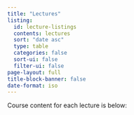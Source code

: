 ```yaml
---
title: "Lectures"
listing:
  id: lecture-listings
  contents: lectures
  sort: "date asc"
  type: table
  categories: false
  sort-ui: false
  filter-ui: false
page-layout: full
title-block-banner: false
date-format: iso
---
```


Course content for each lecture is below: 

::: {#lecture-listings}
:::